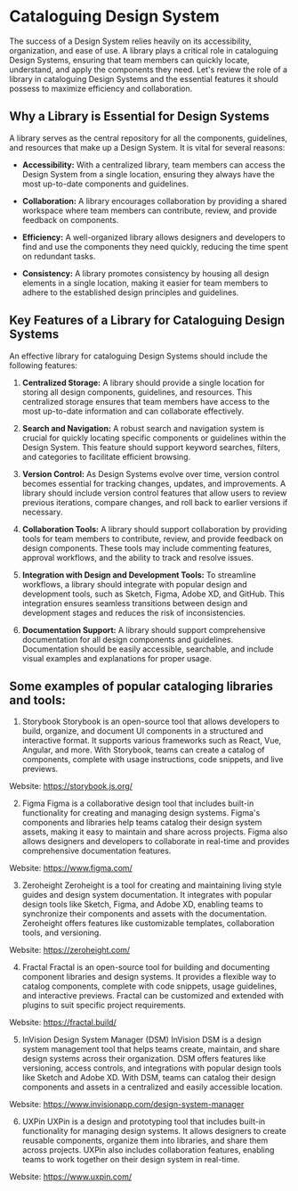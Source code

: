 # Cataloguing Design System

The success of a Design System relies heavily on its accessibility, organization, and ease of use.
A library plays a critical role in cataloguing Design Systems, ensuring that team members can quickly locate, understand, and apply the components they need.
Let's review the role of a library in cataloguing Design Systems and the essential features it should possess to maximize efficiency and collaboration.

## Why a Library is Essential for Design Systems

A library serves as the central repository for all the components, guidelines, and resources that make up a Design System. It is vital for several reasons:

- **Accessibility:** With a centralized library, team members can access the Design System from a single location, ensuring they always have the most up-to-date components and guidelines.

- **Collaboration:** A library encourages collaboration by providing a shared workspace where team members can contribute, review, and provide feedback on components.

- **Efficiency:** A well-organized library allows designers and developers to find and use the components they need quickly, reducing the time spent on redundant tasks.

- **Consistency:** A library promotes consistency by housing all design elements in a single location, making it easier for team members to adhere to the established design principles and guidelines.

## Key Features of a Library for Cataloguing Design Systems

An effective library for cataloguing Design Systems should include the following features:

1. **Centralized Storage:** A library should provide a single location for storing all design components, guidelines, and resources. This centralized storage ensures that team members have access to the most up-to-date information and can collaborate effectively.

2. **Search and Navigation:** A robust search and navigation system is crucial for quickly locating specific components or guidelines within the Design System. This feature should support keyword searches, filters, and categories to facilitate efficient browsing.

3. **Version Control:** As Design Systems evolve over time, version control becomes essential for tracking changes, updates, and improvements. A library should include version control features that allow users to review previous iterations, compare changes, and roll back to earlier versions if necessary.

4. **Collaboration Tools:** A library should support collaboration by providing tools for team members to contribute, review, and provide feedback on design components. These tools may include commenting features, approval workflows, and the ability to track and resolve issues.

5. **Integration with Design and Development Tools:** To streamline workflows, a library should integrate with popular design and development tools, such as Sketch, Figma, Adobe XD, and GitHub. This integration ensures seamless transitions between design and development stages and reduces the risk of inconsistencies.

6. **Documentation Support:** A library should support comprehensive documentation for all design components and guidelines. Documentation should be easily accessible, searchable, and include visual examples and explanations for proper usage.

## Some examples of popular cataloging libraries and tools:

1. Storybook
   Storybook is an open-source tool that allows developers to build, organize, and document UI components in a structured and interactive format. It supports various frameworks such as React, Vue, Angular, and more. With Storybook, teams can create a catalog of components, complete with usage instructions, code snippets, and live previews.

Website: https://storybook.js.org/

2. Figma
   Figma is a collaborative design tool that includes built-in functionality for creating and managing design systems. Figma's components and libraries help teams catalog their design system assets, making it easy to maintain and share across projects. Figma also allows designers and developers to collaborate in real-time and provides comprehensive documentation features.

Website: https://www.figma.com/

3. Zeroheight
   Zeroheight is a tool for creating and maintaining living style guides and design system documentation. It integrates with popular design tools like Sketch, Figma, and Adobe XD, enabling teams to synchronize their components and assets with the documentation. Zeroheight offers features like customizable templates, collaboration tools, and versioning.

Website: https://zeroheight.com/

4. Fractal
   Fractal is an open-source tool for building and documenting component libraries and design systems. It provides a flexible way to catalog components, complete with code snippets, usage guidelines, and interactive previews. Fractal can be customized and extended with plugins to suit specific project requirements.

Website: https://fractal.build/

5. InVision Design System Manager (DSM)
   InVision DSM is a design system management tool that helps teams create, maintain, and share design systems across their organization. DSM offers features like versioning, access controls, and integrations with popular design tools like Sketch and Adobe XD. With DSM, teams can catalog their design components and assets in a centralized and easily accessible location.

Website: https://www.invisionapp.com/design-system-manager

6. UXPin
   UXPin is a design and prototyping tool that includes built-in functionality for managing design systems. It allows designers to create reusable components, organize them into libraries, and share them across projects. UXPin also includes collaboration features, enabling teams to work together on their design system in real-time.

Website: https://www.uxpin.com/
